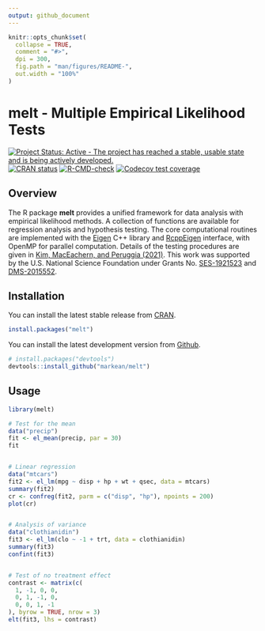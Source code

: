 ```yaml
---
output: github_document
---
```


<!-- README.md is generated from README.Rmd. Please edit that file -->

```r
knitr::opts_chunk$set(
  collapse = TRUE,
  comment = "#>",
  dpi = 300,
  fig.path = "man/figures/README-",
  out.width = "100%"
)
```

# melt - Multiple Empirical Likelihood Tests
<!-- badges: start -->
[![Project Status: Active - The project has reached a stable, usable state and is being actively developed.](https://www.repostatus.org/badges/latest/active.svg)](https://www.repostatus.org/#active)
[![CRAN status](https://www.r-pkg.org/badges/version/melt)](https://CRAN.R-project.org/package=melt)
[![R-CMD-check](https://github.com/markean/melt/actions/workflows/check-standard.yaml/badge.svg)](https://github.com/markean/melt/actions/workflows/check-standard.yaml)
[![Codecov test coverage](https://codecov.io/gh/markean/melt/branch/master/graph/badge.svg)](https://app.codecov.io/gh/markean/melt?branch=master)
<!-- badges: end -->

## Overview
The R package **melt** provides a unified framework for data analysis with empirical likelihood methods. A collection of functions are available for regression analysis and hypothesis testing. The core computational routines are implemented with the [Eigen](https://eigen.tuxfamily.org/index.php?title=Main_Page) C++ library and [RcppEigen](https://cran.r-project.org/package=RcppEigen) interface, with OpenMP for parallel computation. Details of the testing procedures are given in [Kim, MacEachern, and Peruggia (2021)](https://arxiv.org/abs/2112.09206). This work was supported by the U.S. National Science Foundation under Grants No. [SES-1921523](https://nsf.gov/awardsearch/showAward?AWD_ID=1921523) and [DMS-2015552](https://nsf.gov/awardsearch/showAward?AWD_ID=2015552).


## Installation
You can install the latest stable release from [CRAN](https://cran.r-project.org/package=melt).
```r
install.packages("melt")
```
You can install the latest development version from
[Github](https://github.com/markean/melt).
```r
# install.packages("devtools")
devtools::install_github("markean/melt")
```


## Usage
```r
library(melt)

# Test for the mean
data("precip")
fit <- el_mean(precip, par = 30)
fit


# Linear regression
data("mtcars")
fit2 <- el_lm(mpg ~ disp + hp + wt + qsec, data = mtcars)
summary(fit2)
cr <- confreg(fit2, parm = c("disp", "hp"), npoints = 200)
plot(cr)


# Analysis of variance
data("clothianidin")
fit3 <- el_lm(clo ~ -1 + trt, data = clothianidin)
summary(fit3)
confint(fit3)


# Test of no treatment effect
contrast <- matrix(c(
  1, -1, 0, 0,
  0, 1, -1, 0,
  0, 0, 1, -1
), byrow = TRUE, nrow = 3)
elt(fit3, lhs = contrast)
```
